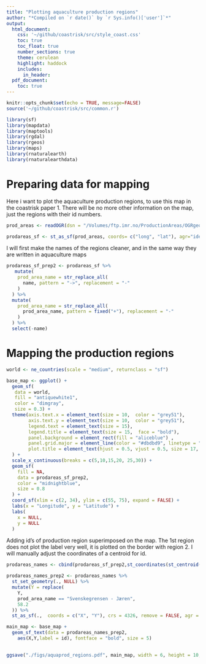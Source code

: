 ```yaml
---
title: "Plotting aquaculture production regions"
author: "*Compiled on `r date()` by `r Sys.info()['user']`*"
output:
  html_document:
    css: '~/github/coastrisk/src/style_coast.css'
    toc: true
    toc_float: true
    number_sections: true
    theme: cerulean
    highlight: haddock
    includes: 
      in_header: 
  pdf_document:
    toc: true
---
```



```r
knitr::opts_chunk$set(echo = TRUE, message=FALSE)
source('~/github/coastrisk/src/common.r')
```

```r
library(sf)
library(mapdata)
library(maptools)
library(rgdal)
library(rgeos)
library(maps)
library(rnaturalearth)
library(rnaturalearthdata)
```

# Preparing data for mapping
Here i want to plot the aquaculture production regions, to use this map in the coastrisk paper 1. There will be no more other information on the map, just the regions with their id numbers.

```r
prod_areas <- readOGR(dsn = "/Volumes/ftp.imr.no/ProductionAreas/OGRgeoJSON_prodomr")
```

```r
prodareas_sf <- st_as_sf(prod_areas, coords= c("long", "lat"), agr="identity")
```

I will first make the names of the regions cleaner, and in the same way they are written in aquaculture maps

```r
prodareas_sf_prep2 <- prodareas_sf %>% 
   mutate(
    prod_area_name = str_replace_all(
      name, pattern = "->", replacement = "-"
    )
  ) %>% 
  mutate(
    prod_area_name = str_replace_all(
      prod_area_name, pattern = fixed("+"), replacement = "-"
    )
  ) %>% 
  select(-name)
```


# Mapping the production regions
```r
world <- ne_countries(scale = "medium", returnclass = "sf")
```

```r
base_map <- ggplot() +
  geom_sf(
   data = world, 
   fill = "antiquewhite1", 
   color = "dimgray", 
   size = 0.3) +
  theme(axis.text.x = element_text(size = 10,  color = "grey51"),
        axis.text.y = element_text(size = 10,  color = "grey51"),
        legend.text = element_text(size = 15),
        legend.title = element_text(size = 15,  face = "bold"),
        panel.background = element_rect(fill = "aliceblue") ,
        panel.grid.major = element_line(color = "#dbdbd9", linetype = "dashed", size = 0.2),
        plot.title = element_text(hjust = 0.5, vjust = 0.5, size = 17, face = "bold")
  ) +
  scale_x_continuous(breaks = c(5,10,15,20, 25,30)) +
  geom_sf(
    fill = NA,
    data = prodareas_sf_prep2,
    color = "midnightblue",
    size = 0.8
  ) +
  coord_sf(xlim = c(2, 34), ylim = c(55, 75), expand = FALSE) +
  labs(x = "Longitude", y = "Latitude") +
  labs(
    x = NULL,
    y = NULL
  ) 

```

Adding id's of production region superimposed on the map. The 1st region does not plot the label very well, it is plotted on the border with region 2.
I will manually adjust the coordinates of a centroid for id.
```r
prodareas_names <- cbind(prodareas_sf_prep2,st_coordinates(st_centroid(prodareas_sf_prep2)))

prodareas_names_prep2 <- prodareas_names %>% 
  st_set_geometry(., NULL) %>% 
  mutate(Y = replace(
    Y,
    prod_area_name == "Svenskegrensen - Jæren",
    58.2
  )) %>% 
  st_as_sf(.,  coords = c("X", "Y"), crs = 4326, remove = FALSE, agr = "identity")

```


```r
main_map <- base_map +
  geom_sf_text(data = prodareas_names_prep2,
    aes(X,Y,label = id), fontface = "bold", size = 5)
              
```

```r
ggsave("./figs/aquaprod_regions.pdf", main_map, width = 6, height = 10, dpi = 300)

```